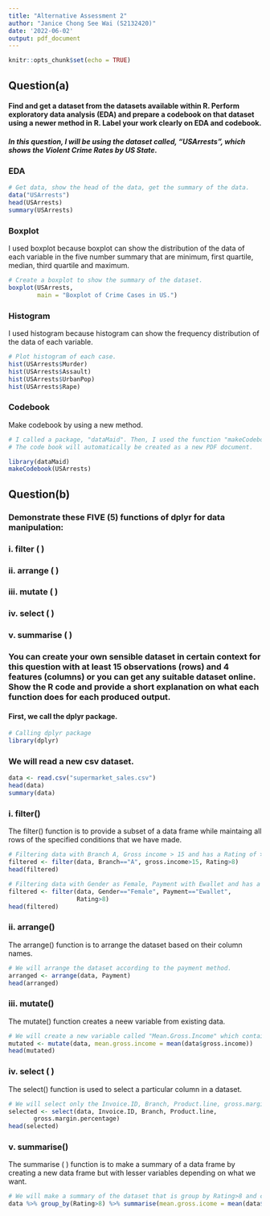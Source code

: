 ```yaml
---
title: "Alternative Assessment 2"
author: "Janice Chong See Wai (S2132420)"
date: '2022-06-02'
output: pdf_document
---
```


```r
knitr::opts_chunk$set(echo = TRUE)
```

## Question(a)
#### Find and get a dataset from the datasets available within R.  Perform exploratory data analysis (EDA) and prepare a codebook on that dataset using a newer method in R. Label your work clearly on EDA and codebook.

##### In this question, I will be using the dataset called, "USArrests", which shows the Violent Crime Rates by US State.

### EDA
```r
# Get data, show the head of the data, get the summary of the data.
data("USArrests")
head(USArrests)
summary(USArrests)

```

### Boxplot 
I used boxplot because boxplot can show the distribution of the data of each variable in the five number summary that are minimum, first quartile, median, third quartile and maximum.

```r
# Create a boxplot to show the summary of the dataset.  
boxplot(USArrests,
        main = "Boxplot of Crime Cases in US.")
```

### Histogram 
I used histogram because histogram can show the frequency distribution of the data of each variable.

```r
# Plot histogram of each case.
hist(USArrests$Murder)
hist(USArrests$Assault)
hist(USArrests$UrbanPop)
hist(USArrests$Rape)
```

### Codebook
Make codebook by using a new method.
```r
# I called a package, "dataMaid". Then, I used the function "makeCodebook()" to make a code book.
# The code book will automatically be created as a new PDF document.

library(dataMaid)
makeCodebook(USArrests)

```

## Question(b)
### Demonstrate these FIVE (5) functions of dplyr for data manipulation:
###     i.	 filter ( )
###     ii.	 arrange ( )
###     iii. mutate ( )
###     iv.	 select ( ) 
###     v.	 summarise ( )
### You can create your own sensible dataset in certain context for this question with at least 15 observations (rows) and 4 features (columns) or you can get any suitable dataset online. Show the R code and provide a short explanation on what each function does for each produced output.

#### First, we call the dplyr package.

```r
# Calling dplyr package
library(dplyr)
```

### We will read a new csv dataset.

```r
data <- read.csv("supermarket_sales.csv")
head(data)
summary(data)
```

### i. filter() 
The filter() function is to provide a subset of a data frame while maintaing all rows of the specified conditions that we have made.

```r
# Filtering data with Branch A, Gross income > 15 and has a Rating of > 8
filtered <- filter(data, Branch=="A", gross.income>15, Rating>8)
head(filtered)

# Filtering data with Gender as Female, Payment with Ewallet and has a Rating of > 8
filtered <- filter(data, Gender=="Female", Payment=="Ewallet", 
                   Rating>8)
head(filtered)
```

### ii. arrange() 
The arrange() function is to arrange the dataset based on their column names.

```r
# We will arrange the dataset according to the payment method.
arranged <- arrange(data, Payment)
head(arranged)

```

### iii. mutate() 
The mutate() function creates a neew variable from existing data.

```r
# We will create a new variable called "Mean.Gross.Income" which contains the mean of gross income.
mutated <- mutate(data, mean.gross.income = mean(data$gross.income))
head(mutated)
```

### iv. select ( ) 
The select() function is used to select a particular column in a dataset.

```r
# We will select only the Invoice.ID, Branch, Product.line, gross.margin.percentage from the dataset.
selected <- select(data, Invoice.ID, Branch, Product.line, 
       gross.margin.percentage)
head(selected)
```

### v. summarise() 
The summarise ( ) function is to make a summary of a data frame by creating a new data frame but with lesser variables depending on what we want.

```r
# We will make a summary of the dataset that is group by Rating>8 and contains mean gross income.
data %>% group_by(Rating>8) %>% summarise(mean.gross.icome = mean(data$gross.income))
```




